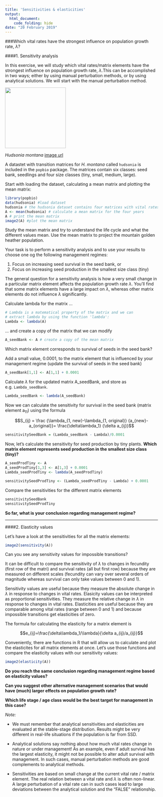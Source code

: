---
title: 'Sensitivities & elasticities'
output:
  html_document:
    code_folding: hide
date: "20 February 2019"
---

###Which vital rates have the strongest influence on population growth rate, $\lambda$?


####1. Sensitivity analysis  
  
In this exercise, we will study which vital rates/matrix elements have the strongest influence on population growth rate, $\lambda$.This can be accomplished in two ways; either by using manual perturbation methods, or by using analytical solutions. We will start with the manual perturbation method. 

<img src="https://upload.wikimedia.org/wikipedia/commons/thumb/a/a5/Hudsonia_montana.jpg/1024px-Hudsonia_montana.jpg" width="200" height="200" />

*Hudsonia montana* [image url](https://upload.wikimedia.org/wikipedia/commons/thumb/a/a5/Hudsonia_montana.jpg/1024px-Hudsonia_montana.jpg)

A datastet with transition matrices for *H. montana* called `hudsonia` is included in the `popbio` package. The matrices contain six classes: seed bank, seedlings and four size classes (tiny, small, medium, large).  

Start with loading the dataset, calculating a mean matrix and plotting the mean matrix:

```{r, eval =FALSE}
library(popbio)
data(hudsonia) #load dataset
hudsonia # the hudsonia dataset contains four matrices with vital rates
A <- mean(hudsonia) # calculate a mean matrix for the four years
A # print the mean matrix
image2(A) #plot the mean matrix
```


Study the mean matrix and try to understand the life cycle and what the different values mean. Use the mean matrix to project the mountain golden heather population. 


Your task is to perform a sensitivity analysis and to use your results to choose one og the following management regimes:  

1) Focus on increasing seed survival in the seed bank, or  
2) Focus on increasing seed production in the smallest size class (tiny)  

The general question for a sensitivity analysis is how a very small change in a particular matrix element affects the population growth rate $\lambda$. You'll find that some matrix elements have a large impact on $\lambda$, whereas other matrix elements do not influence $\lambda$ significantly.  

Calculate lambda for the matrix ...   
  
```{r eval = FALSE}
# Lambda is a matematical property of the matrix and we can 
# extract lambda by using the function 'lambda':
Lambda <- lambda(A)
```

... and create a copy of the matrix that we can modify
```{r eval = FALSE}
A_seedBank <- A # create a copy of the mean matrix 
```

Which matrix element corresponds to survival of seeds in the seed bank?

Add a small value, 0.0001, to the matrix element that is influenced by your management regime (update the survival of seeds in the seed bank)
  
```{r eval = FALSE}
A_seedBank[1,1] <- A[1,1] + 0.0001 
```
  
Calculate $\lambda$ for the updated matrix A_seedBank, and store as e.g. `Lambda_seedBank`.  
  
```{r eval = FALSE}
Lambda_seedBank <- lambda(A_seedBank)
```

Now we can calculate the sensitivity for survival in the seed bank (matrix element a~11~) using the formula

$$S_{ij} = \frac {\lambda_{1, new}-\lambda_{1, original}} {a_{new}-a_{original}}= \frac{\delta\lambda_1} {\delta a_{ij}}$$

```{r, eval = FALSE}
sensitivitySeedBank = (Lambda_seedBank - Lambda)/0.0001
```
  
Now, let's calculate the sensitivity for seed production by tiny plants.
**Which matrix element represents seed production in the smallest size class (tiny)?**  

```{r hide5, include= FALSE, eval = FALSE}
A_seedProdTiny <- A
A_seedProdTiny[1,3] <- A[1,3] + 0.0001 
Lambda_seedProdTiny <- lambda(A_seedProdTiny)

sensitivitySeedProdTiny <- (Lambda_seedProdTiny - Lambda) + 0.0001
```
  
Compare the sensitivities for the different matrix elements

```{r eval = FALSE}
sensitivitySeedBank
sensitivitySeedProdTiny
```

**So far, what is your conclusion regarding management regime?**  
  
***  

####2. Elasticity values  

Let's have a look at the sensitivities for all the matrix elements:  
```{r eval = FALSE}
image2(sensitivity(A))
```
Can you see any sensitivity values for impossible transitions?

It can be difficult to compare the sensitivity of $\lambda$ to changes in fecundity (first row of the matri) and survival rates (all but first row) because they are measured on different scales (fecundity can vary over several orders of magnitude whereas survival can only take values between 0 and 1). 

Sensitivity values are useful because they measure the absolute change in $\lambda$ in response to changes in vital rates. 
Elasicity values can be interpreted as proportional sensitivities. They measure the relative change in $\lambda$ in response to changes in vital rates. Elasticities are useful because they are comparable among vital rates (range between 0 and 1) and because impossible transitions get elasticities of zero.

The formula for calculating the elasticity for a matrix element is  

$$e_{ij}=\frac{\delta\lambda_1/\lambda}{\delta a_{ij}/a_{ij}}$$

Conveniently, there are functions in R that will allow us to calculate and plot the elasticites for all matrix elements at once. Let's use those functions and compare the elasticity values with our sensitivity values:  
```{r eval = FALSE}
image2(elasticity(A))
```


**Do you reach the same conclusion regarding management regime based on elasticity values?**

**Can you suggest other alternative management scenarios that would have (much) larger effects on population growth rate?**

**Which life stage / age class would be the best target for management in this case?**

*Note:*  

* We must remember that analytical sensitivities and elasticities are evaluated at the stable-stage distribution. Results might be very different in real-life situations if the population is far from SSD.  
  
* Analytical solutions say nothing about how much vital rates change in nature or under management! As an example, even if adult survival has the largest elasticity, it might not be possible to alter adult survival with management. In such cases, manual perturbation methods are good complements to analytical methods.  
  
* Sensitivities are based on small change at the current vital rate / matrix element. The real relation between a vital rate and $\lambda$ is often non-linear. A large perturbation of a vital rate can in such cases lead to large deviations between the analytical solution and the "FALSE" relationship.

